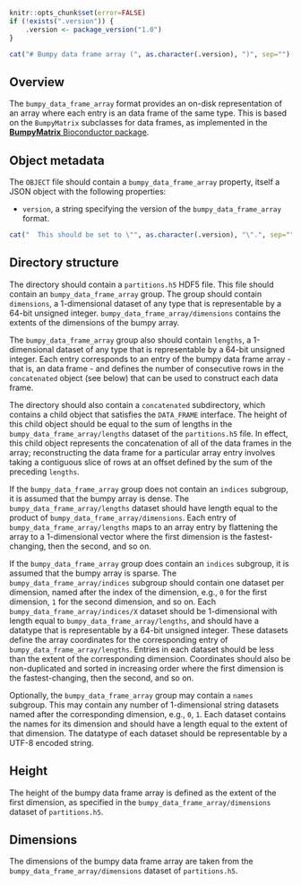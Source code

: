 ```r
knitr::opts_chunk$set(error=FALSE)
if (!exists(".version")) {
    .version <- package_version("1.0")
}
```

```r
cat("# Bumpy data frame array (", as.character(.version), ")", sep="")
```

## Overview

The `bumpy_data_frame_array` format provides an on-disk representation of an array where each entry is an data frame of the same type.
This is based on the `BumpyMatrix` subclasses for data frames, as implemented in the [**BumpyMatrix** Bioconductor package](https://bioconductor.org/packages/BumpyMatrix).

## Object metadata

The `OBJECT` file should contain a `bumpy_data_frame_array` property, itself a JSON object with the following properties:

- `version`, a string specifying the version of the `bumpy_data_frame_array` format.
```r
cat("  This should be set to \"", as.character(.version), "\".", sep="")
```

## Directory structure

The directory should contain a `partitions.h5` HDF5 file.
This file should contain an `bumpy_data_frame_array` group.
The group should contain `dimensions`, a 1-dimensional dataset of any type that is representable by a 64-bit unsigned integer.
`bumpy_data_frame_array/dimensions` contains the extents of the dimensions of the bumpy array.

The `bumpy_data_frame_array` group also should contain `lengths`, a 1-dimensional dataset of any type that is representable by a 64-bit unsigned integer.
Each entry corresponds to an entry of the bumpy data frame array - that is, an data frame -
and defines the number of consecutive rows in the `concatenated` object (see below) that can be used to construct each data frame.

The directory should also contain a `concatenated` subdirectory, which contains a child object that satisfies the `DATA_FRAME` interface.
The height of this child object should be equal to the sum of lengths in the `bumpy_data_frame_array/lengths` dataset of the `partitions.h5` file.
In effect, this child object represents the concatenation of all of the data frames in the array;
reconstructing the data frame for a particular array entry involves taking a contiguous slice of rows at an offset defined by the sum of the preceding `lengths`.

If the `bumpy_data_frame_array` group does not contain an `indices` subgroup, it is assumed that the bumpy array is dense.
The `bumpy_data_frame_array/lengths` dataset should have length equal to the product of `bumpy_data_frame_array/dimensions`.
Each entry of `bumpy_data_frame_array/lengths` maps to an array entry by flattening the array to a 1-dimensional vector where the first dimension is the fastest-changing, then the second, and so on.

If the `bumpy_data_frame_array` group does contain an `indices` subgroup, it is assumed that the bumpy array is sparse.
The `bumpy_data_frame_array/indices` subgroup should contain one dataset per dimension, named after the index of the dimension, e.g., `0` for the first dimension, `1` for the second dimension, and so on.
Each `bumpy_data_frame_array/indices/X` dataset should be 1-dimensional with length equal to `bumpy_data_frame_array/lengths`, and should have a datatype that is representable by a 64-bit unsigned integer.
These datasets define the array coordinates for the corresponding entry of `bumpy_data_frame_array/lengths`.
Entries in each dataset should be less than the extent of the corresponding dimension.
Coordinates should also be non-duplicated and sorted in increasing order where the first dimension is the fastest-changing, then the second, and so on.

Optionally, the `bumpy_data_frame_array` group may contain a `names` subgroup.
This may contain any number of 1-dimensional string datasets named after the corresponding dimension, e.g., `0`, `1`.
Each dataset contains the names for its dimension and should have a length equal to the extent of that dimension.
The datatype of each dataset should be representable by a UTF-8 encoded string.

## Height

The height of the bumpy data frame array is defined as the extent of the first dimension, as specified in the `bumpy_data_frame_array/dimensions` dataset of `partitions.h5`.

## Dimensions

The dimensions of the bumpy data frame array are taken from the `bumpy_data_frame_array/dimensions` dataset of `partitions.h5`.
